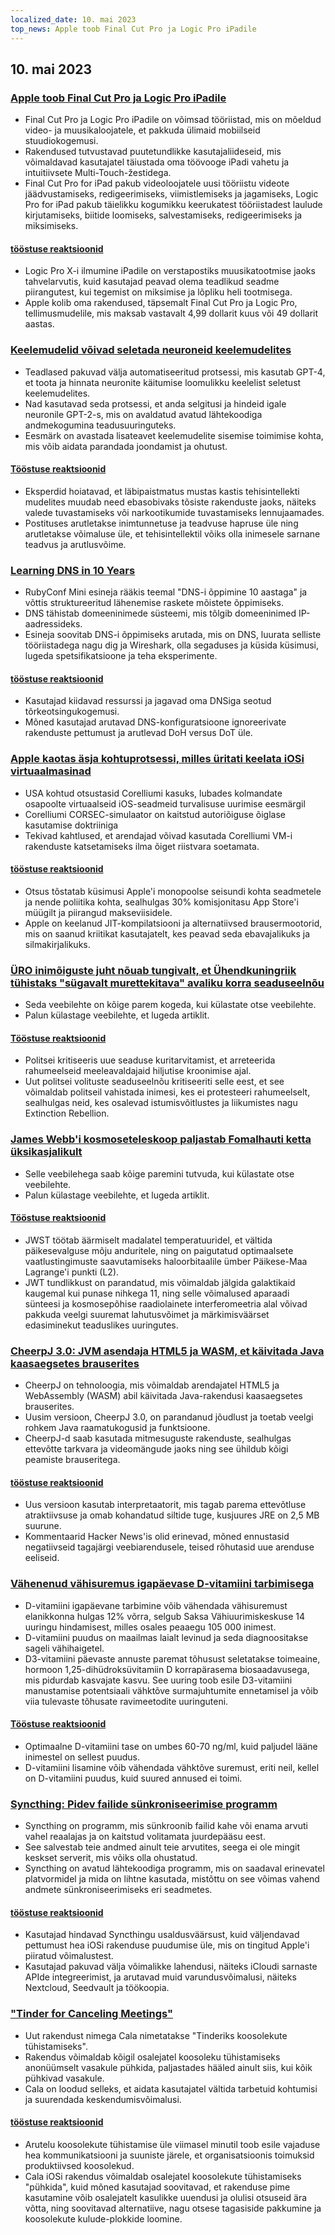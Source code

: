 ```yaml
---
localized_date: 10. mai 2023
top_news: Apple toob Final Cut Pro ja Logic Pro iPadile
---
```


## 10. mai 2023

### [Apple toob Final Cut Pro ja Logic Pro iPadile](https://www.apple.com/newsroom/2023/05/apple-brings-final-cut-pro-and-logic-pro-to-ipad/)

- Final Cut Pro ja Logic Pro iPadile on võimsad tööriistad, mis on mõeldud video- ja muusikaloojatele, et pakkuda ülimaid mobiilseid stuudiokogemusi.
- Rakendused tutvustavad puutetundlikke kasutajaliideseid, mis võimaldavad kasutajatel täiustada oma töövooge iPadi vahetu ja intuitiivsete Multi-Touch-žestidega.
- Final Cut Pro for iPad pakub videoloojatele uusi tööriistu videote jäädvustamiseks, redigeerimiseks, viimistlemiseks ja jagamiseks, Logic Pro for iPad pakub täielikku kogumikku keerukatest tööriistadest laulude kirjutamiseks, biitide loomiseks, salvestamiseks, redigeerimiseks ja miksimiseks.

#### [tööstuse reaktsioonid](http://news.ycombinator.com/item?id=35873732)

- Logic Pro X-i ilmumine iPadile on verstapostiks muusikatootmise jaoks tahvelarvutis, kuid kasutajad peavad olema teadlikud seadme piirangutest, kui tegemist on miksimise ja lõpliku heli tootmisega.
- Apple kolib oma rakendused, täpsemalt Final Cut Pro ja Logic Pro, tellimusmudelile, mis maksab vastavalt 4,99 dollarit kuus või 49 dollarit aastas.

### [Keelemudelid võivad seletada neuroneid keelemudelites](https://openai.com/research/language-models-can-explain-neurons-in-language-models)

- Teadlased pakuvad välja automatiseeritud protsessi, mis kasutab GPT-4, et toota ja hinnata neuronite käitumise loomulikku keelelist seletust keelemudelites.
- Nad kasutavad seda protsessi, et anda selgitusi ja hindeid igale neuronile GPT-2-s, mis on avaldatud avatud lähtekoodiga andmekogumina teadusuuringuteks.
- Eesmärk on avastada lisateavet keelemudelite sisemise toimimise kohta, mis võib aidata parandada joondamist ja ohutust.

#### [Tööstuse reaktsioonid](http://news.ycombinator.com/item?id=35877402)

- Eksperdid hoiatavad, et läbipaistmatus mustas kastis tehisintellekti mudelites muudab need ebasobivaks tõsiste rakenduste jaoks, näiteks valede tuvastamiseks või narkootikumide tuvastamiseks lennujaamades.
- Postituses arutletakse inimtunnetuse ja teadvuse hapruse üle ning arutletakse võimaluse üle, et tehisintellektil võiks olla inimesele sarnane teadvus ja arutlusvõime.

### [Learning DNS in 10 Years](https://jvns.ca/blog/2023/05/08/new-talk-learning-dns-in-10-years/)

- RubyConf Mini esineja rääkis teemal "DNS-i õppimine 10 aastaga" ja võttis struktureeritud lähenemise raskete mõistete õppimiseks.
- DNS tähistab domeeninimede süsteemi, mis tõlgib domeeninimed IP-aadressideks.
- Esineja soovitab DNS-i õppimiseks arutada, mis on DNS, luurata selliste tööriistadega nagu dig ja Wireshark, olla segaduses ja küsida küsimusi, lugeda spetsifikatsioone ja teha eksperimente.

#### [tööstuse reaktsioonid](http://news.ycombinator.com/item?id=35870654)

- Kasutajad kiidavad ressurssi ja jagavad oma DNSiga seotud tõrkeotsingukogemusi.
- Mõned kasutajad arutavad DNS-konfiguratsioone ignoreerivate rakenduste pettumust ja arutlevad DoH versus DoT üle.

### [Apple kaotas äsja kohtuprotsessi, milles üritati keelata iOSi virtuaalmasinad](https://www.techradar.com/news/apple-just-lost-its-lawsuit-trying-to-ban-ios-virtual-machines)

- USA kohtud otsustasid Corelliumi kasuks, lubades kolmandate osapoolte virtuaalseid iOS-seadmeid turvalisuse uurimise eesmärgil
- Corelliumi CORSEC-simulaator on kaitstud autoriõiguse õiglase kasutamise doktriiniga
- Tekivad kahtlused, et arendajad võivad kasutada Corelliumi VM-i rakenduste katsetamiseks ilma õiget riistvara soetamata.

#### [tööstuse reaktsioonid](http://news.ycombinator.com/item?id=35880466)

- Otsus tõstatab küsimusi Apple'i monopoolse seisundi kohta seadmetele ja nende poliitika kohta, sealhulgas 30% komisjonitasu App Store'i müügilt ja piirangud makseviisidele.
- Apple on keelanud JIT-kompilatsiooni ja alternatiivsed brausermootorid, mis on saanud kriitikat kasutajatelt, kes peavad seda ebavajalikuks ja silmakirjalikuks.

### [ÜRO inimõiguste juht nõuab tungivalt, et Ühendkuningriik tühistaks "sügavalt murettekitava" avaliku korra seaduseelnõu](https://www.ohchr.org/en/press-releases/2023/04/un-human-rights-chief-urges-uk-reverse-deeply-troubling-public-order-bill)

- Seda veebilehte on kõige parem kogeda, kui külastate otse veebilehte.
- Palun külastage veebilehte, et lugeda artiklit.

#### [Tööstuse reaktsioonid](http://news.ycombinator.com/item?id=35871394)

- Politsei kritiseeris uue seaduse kuritarvitamist, et arreteerida rahumeelseid meeleavaldajaid hiljutise kroonimise ajal.
- Uut politsei volituste seaduseelnõu kritiseeriti selle eest, et see võimaldab politseil vahistada inimesi, kes ei protesteeri rahumeelselt, sealhulgas neid, kes osalevad istumisvõitlustes ja liikumistes nagu Extinction Rebellion.

### [James Webb'i kosmoseteleskoop paljastab Fomalhauti ketta üksikasjalikult](https://skyandtelescope.org/astronomy-news/the-james-webb-space-telescope-reveals-fomalhauts-disk-in-unprecedented-detail/)

- Selle veebilehega saab kõige paremini tutvuda, kui külastate otse veebilehte.
- Palun külastage veebilehte, et lugeda artiklit.

#### [Tööstuse reaktsioonid](http://news.ycombinator.com/item?id=35874704)

- JWST töötab äärmiselt madalatel temperatuuridel, et vältida päikesevalguse mõju anduritele, ning on paigutatud optimaalsete vaatlustingimuste saavutamiseks haloorbitaalile ümber Päikese-Maa Lagrange'i punkti (L2).
- JWT tundlikkust on parandatud, mis võimaldab jälgida galaktikaid kaugemal kui punase nihkega 11, ning selle võimalused aparaadi sünteesi ja kosmosepõhise raadiolainete interferomeetria alal võivad pakkuda veelgi suuremat lahutusvõimet ja märkimisväärset edasiminekut teaduslikes uuringutes.

### [CheerpJ 3.0: JVM asendaja HTML5 ja WASM, et käivitada Java kaasaegsetes brauserites](https://leaningtech.com/announcing-cheerpj-3-0-a-jvm-replacement-in-html5-and-webassembly-to-run-java-applications-and-applets-on-modern-browsers/)

- CheerpJ on tehnoloogia, mis võimaldab arendajatel HTML5 ja WebAssembly (WASM) abil käivitada Java-rakendusi kaasaegsetes brauserites.
- Uusim versioon, CheerpJ 3.0, on parandanud jõudlust ja toetab veelgi rohkem Java raamatukogusid ja funktsioone.
- CheerpJ-d saab kasutada mitmesuguste rakenduste, sealhulgas ettevõtte tarkvara ja videomängude jaoks ning see ühildub kõigi peamiste brauseritega.

#### [tööstuse reaktsioonid](http://news.ycombinator.com/item?id=35873552)

- Uus versioon kasutab interpretaatorit, mis tagab parema ettevõtluse atraktiivsuse ja omab kohandatud siltide tuge, kusjuures JRE on 2,5 MB suurune.
- Kommentaarid Hacker News'is olid erinevad, mõned ennustasid negatiivseid tagajärgi veebiarendusele, teised rõhutasid uue arenduse eeliseid.

### [Vähenenud vähisuremus igapäevase D-vitamiini tarbimisega](https://www.dkfz.de/en/presse/pressemitteilungen/2023/dkfz-pm-23-27-Reduced-cancer-mortality-with-daily-vitamin-D-intake.php)

- D-vitamiini igapäevane tarbimine võib vähendada vähisuremust elanikkonna hulgas 12% võrra, selgub Saksa Vähiuurimiskeskuse 14 uuringu hindamisest, milles osales peaaegu 105 000 inimest.
- D-vitamiini puudus on maailmas laialt levinud ja seda diagnoositakse sageli vähihaigetel.
- D3-vitamiini päevaste annuste paremat tõhusust seletatakse toimeaine, hormoon 1,25-dihüdroksüvitamiin D korrapärasema biosaadavusega, mis pidurdab kasvajate kasvu. See uuring toob esile D3-vitamiini manustamise potentsiaali vähktõve surmajuhtumite ennetamisel ja võib viia tulevaste tõhusate ravimeetodite uuringuteni.

#### [Tööstuse reaktsioonid](http://news.ycombinator.com/item?id=35876062)

- Optimaalne D-vitamiini tase on umbes 60-70 ng/ml, kuid paljudel lääne inimestel on sellest puudus.
- D-vitamiini lisamine võib vähendada vähktõve suremust, eriti neil, kellel on D-vitamiini puudus, kuid suured annused ei toimi.

### [Syncthing: Pidev failide sünkroniseerimise programm](https://syncthing.net/)

- Syncthing on programm, mis sünkroonib failid kahe või enama arvuti vahel reaalajas ja on kaitstud volitamata juurdepääsu eest.
- See salvestab teie andmed ainult teie arvutites, seega ei ole mingit keskset serverit, mis võiks olla ohustatud.
- Syncthing on avatud lähtekoodiga programm, mis on saadaval erinevatel platvormidel ja mida on lihtne kasutada, mistõttu on see võimas vahend andmete sünkroniseerimiseks eri seadmetes.

#### [tööstuse reaktsioonid](http://news.ycombinator.com/item?id=35879039)

- Kasutajad hindavad Syncthingu usaldusväärsust, kuid väljendavad pettumust hea iOSi rakenduse puudumise üle, mis on tingitud Apple'i piiratud võimalustest.
- Kasutajad pakuvad välja võimalikke lahendusi, näiteks iCloudi sarnaste APIde integreerimist, ja arutavad muid varundusvõimalusi, näiteks Nextcloud, Seedvault ja töökoopia.

### ["Tinder for Canceling Meetings"](https://meetcala.com/)

- Uut rakendust nimega Cala nimetatakse "Tinderiks koosolekute tühistamiseks".
- Rakendus võimaldab kõigil osalejatel koosoleku tühistamiseks anonüümselt vasakule pühkida, paljastades hääled ainult siis, kui kõik pühkivad vasakule.
- Cala on loodud selleks, et aidata kasutajatel vältida tarbetuid kohtumisi ja suurendada keskendumisvõimalusi.

#### [tööstuse reaktsioonid](http://news.ycombinator.com/item?id=35868685)

- Arutelu koosolekute tühistamise üle viimasel minutil toob esile vajaduse hea kommunikatsiooni ja suuniste järele, et organisatsioonis toimuksid produktiivsed koosolekud.
- Cala iOSi rakendus võimaldab osalejatel koosolekute tühistamiseks "pühkida", kuid mõned kasutajad soovitavad, et rakenduse pime kasutamine võib osalejatelt kasulikke uuendusi ja olulisi otsuseid ära võtta, ning soovitavad alternatiive, nagu otsese tagasiside pakkumine ja koosolekute kulude-plokkide loomine.

</Steps>
